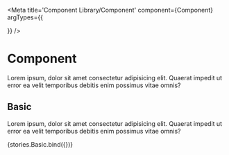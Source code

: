 <!--- index.stories.mdx -->



<Meta
  title='Component Library/Component'
  component={Component}
  argTypes={{
    
  }}
/>

# Component

Lorem ipsum, dolor sit amet consectetur adipisicing elit. Quaerat impedit ut error ea velit temporibus debitis enim possimus vitae omnis?

## Basic

Lorem ipsum, dolor sit amet consectetur adipisicing elit. Quaerat impedit ut error ea velit temporibus debitis enim possimus vitae omnis?

<Canvas>
  <Story name='Basic'>{stories.Basic.bind({})}</Story>
</Canvas>
